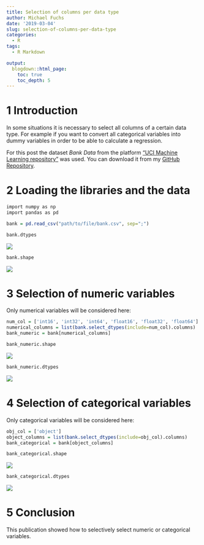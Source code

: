 ```yaml
---
title: Selection of columns per data type
author: Michael Fuchs
date: '2019-03-04'
slug: selection-of-columns-per-data-type
categories:
  - R
tags:
  - R Markdown

output:
  blogdown::html_page:
    toc: true
    toc_depth: 5
---
```




# 1 Introduction


In some situations it is necessary to select all columns of a certain data type. For example if you want to convert all categorical variables into dummy variables in order to be able to calculate a regression.


For this post the dataset *Bank Data* from the platform ["UCI Machine Learning repository"](https://archive.ics.uci.edu/ml/datasets/Bank+Marketing) was used. You can download it from my [GitHub Repository](https://github.com/MFuchs1989/Datasets-and-Miscellaneous/tree/main/datasets).


# 2 Loading the libraries and the data


```r
import numpy as np
import pandas as pd
```


```r
bank = pd.read_csv("path/to/file/bank.csv", sep=";")

bank.dtypes
```

![](/post/2019-03-04-selection-of-columns-per-data-type_files/p26p1.png)

```r
bank.shape
```

![](/post/2019-03-04-selection-of-columns-per-data-type_files/p26p2.png)



# 3 Selection of numeric variables

Only numerical variables will be considered here: 


```r
num_col = ['int16', 'int32', 'int64', 'float16', 'float32', 'float64']
numerical_columns = list(bank.select_dtypes(include=num_col).columns)
bank_numeric = bank[numerical_columns]
```

```r
bank_numeric.shape
```

![](/post/2019-03-04-selection-of-columns-per-data-type_files/p26p3.png)


```r
bank_numeric.dtypes
```

![](/post/2019-03-04-selection-of-columns-per-data-type_files/p26p4.png)


# 4 Selection of categorical variables

Only categorical variables will be considered here:

```r
obj_col = ['object']
object_columns = list(bank.select_dtypes(include=obj_col).columns)
bank_categorical = bank[object_columns]
```



```r
bank_categorical.shape
```

![](/post/2019-03-04-selection-of-columns-per-data-type_files/p26p5.png)



```r
bank_categorical.dtypes
```

![](/post/2019-03-04-selection-of-columns-per-data-type_files/p26p6.png)


# 5 Conclusion

This publication showed how to selectively select numeric or categorical variables.


